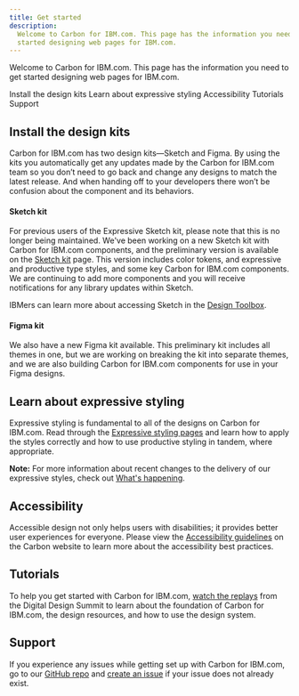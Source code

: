 ```yaml
---
title: Get started
description:
  Welcome to Carbon for IBM.com. This page has the information you need to get
  started designing web pages for IBM.com.
---
```


<PageDescription>

Welcome to Carbon for IBM.com. This page has the information you need to get
started designing web pages for IBM.com.

</PageDescription>

<AnchorLinks>

<AnchorLink>Install the design kits</AnchorLink>
<AnchorLink>Learn about expressive styling</AnchorLink>
<AnchorLink>Accessibility</AnchorLink>
<AnchorLink>Tutorials</AnchorLink>
<AnchorLink>Support</AnchorLink>

</AnchorLinks>

## Install the design kits

Carbon for IBM.com has two design kits—Sketch and Figma. By using the kits you
automatically get any updates made by the Carbon for IBM.com team so you don’t
need to go back and change any designs to match the latest release. And when
handing off to your developers there won’t be confusion about the component and
its behaviors.

#### Sketch kit

For previous users of the Expressive Sketch kit, please note that this is no
longer being maintained. We've been working on a new Sketch kit with Carbon for
IBM.com components, and the preliminary version is available on the
[Sketch kit](designing/sketch-kit/) page. This version includes color tokens,
and expressive and productive type styles, and some key Carbon for IBM.com
components. We are continuing to add more components and you will receive
notifications for any library updates within Sketch.

IBMers can learn more about accessing Sketch in the
[Design Toolbox](https://w3.ibm.com/design/toolbox/#/ui-design-tools/sketch/README).

#### Figma kit

We also have a new Figma kit available. This preliminary kit includes all themes
in one, but we are working on breaking the kit into separate themes, and we are
also building Carbon for IBM.com components for use in your Figma designs.

## Learn about expressive styling

Expressive styling is fundamental to all of the designs on Carbon for IBM.com.
Read through the
[Expressive styling pages](../guidelines/expressive-styling/overview) and learn
how to apply the styles correctly and how to use productive styling in tandem,
where appropriate.

<InlineNotification>

**Note:** For more information about recent changes to the delivery of our
expressive styles, check out
[What's happening](https://www.ibm.com/standards/carbon/whats-happening/expressive-update/).

</InlineNotification>

## Accessibility

Accessible design not only helps users with disabilities; it provides better
user experiences for everyone. Please view the
<a href="https://www.carbondesignsystem.com/guidelines/accessibility/overview"
  target="_blank"> Accessibility guidelines</a> on the Carbon website to learn
more about the accessibility best practices.

## Tutorials

To help you get started with Carbon for IBM.com,
[watch the replays](https://ec.yourlearning.ibm.com/w3/series/10148614?layout=grid0)
from the Digital Design Summit to learn about the foundation of Carbon for
IBM.com, the design resources, and how to use the design system.

## Support

If you experience any issues while getting set up with Carbon for IBM.com, go to
our
[GitHub repo](https://github.com/carbon-design-system/carbon-for-ibm-dotcom-design-kit)
and
[create an issue](https://github.com/carbon-design-system/carbon-for-ibm-dotcom-design-kit/issues/new?assignees=oliviaflory&template=bug-report.md&title=%5BDesign+kit%5D%3A+Brief+description)
if your issue does not already exist.
